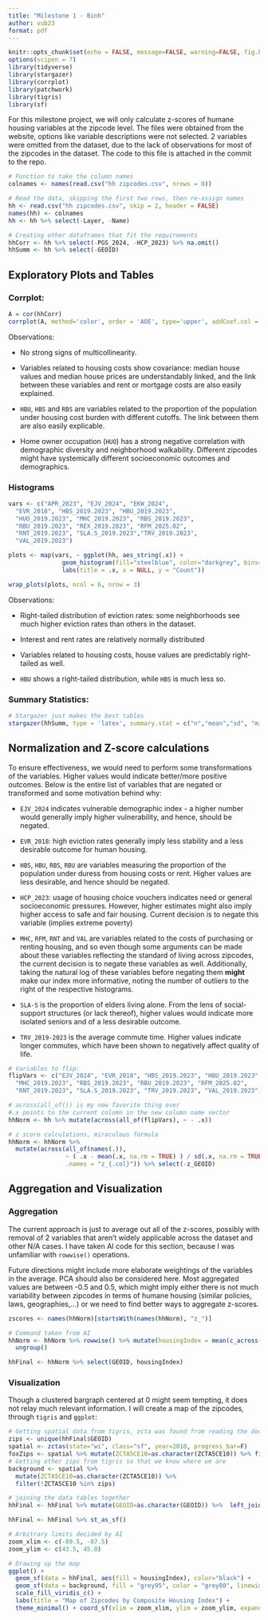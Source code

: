 ```yaml
---
title: "Milestone 1 - Binh"
author: vub23
format: pdf
---
```


```r
knitr::opts_chunk$set(echo = FALSE, message=FALSE, warning=FALSE, fig.height = 10)
options(scipen = 7)
library(tidyverse)
library(stargazer)
library(corrplot)
library(patchwork)
library(tigris)
library(sf)

```

For this milestone project, we will only calculate z-scores of humane housing variables at the zipcode level. The files were obtained from the website, options like variable descriptions were not selected. 2 variables were omitted from the dataset, due to the lack of observations for most of the zipcodes in the dataset. The code to this file is attached in the commit to the repo.

```r
# Function to take the column names
colnames <- names(read.csv("hh zipcodes.csv", nrows = 0))

# Read the data, skipping the first two rows, then re-assign names
hh <- read.csv("hh zipcodes.csv", skip = 2, header = FALSE)
names(hh) <- colnames
hh <- hh %>% select(-Layer, -Name)

# Creating other dataframes that fit the requirements
hhCorr <- hh %>% select(-PGS_2024, -HCP_2023) %>% na.omit() 
hhSumm <- hh %>% select(-GEOID) 
```

## Exploratory Plots and Tables

### Corrplot:

```r

A = cor(hhCorr)
corrplot(A, method='color', order = 'AOE', type='upper', addCoef.col = 'black')
```

Observations:

-   No strong signs of multicollinearity.

-   Variables related to housing costs show covariance: median house values and median house prices are understandably linked, and the link between these variables and rent or mortgage costs are also easily explained.

-   `HBU`, `HBS` and `RBS` are variables related to the proportion of the population under housing cost burden with different cutoffs. The link between them are also easily explicable.

-   Home owner occupation (`HUO`) has a strong negative correlation with demographic diversity and neighborhood walkability. Different zipcodes might have systemically different socioeconomic outcomes and demographics.

\newpage

### Histograms

```r
vars <- c("APR_2023", "EJV_2024", "EKW_2024",     
  "EVR_2018", "HBS_2019.2023", "HBU_2019.2023",
  "HUO_2019.2023", "MHC_2019.2023", "RBS_2019.2023",
  "RBU_2019.2023", "REX_2019.2023", "RFM_2025.02",
  "RNT_2019.2023", "SLA.S_2019.2023","TRV_2019.2023",
  "VAL_2019.2023")

plots <- map(vars, ~ ggplot(hh, aes_string(.x)) +
               geom_histogram(fill="steelblue", color="darkgrey", bins=20) +
               labs(title = .x, x = NULL, y = "Count"))

wrap_plots(plots, ncol = 6, nrow = 3)
```

Observations:

-   Right-tailed distribution of eviction rates: some neighborhoods see much higher eviction rates than others in the dataset.

-   Interest and rent rates are relatively normally distributed

-   Variables related to housing costs, house values are predictably right-tailed as well.

-   `HBU` shows a right-tailed distribution, while `HBS` is much less so.

\newpage

### Summary Statistics:

```r
# Stargazer just makes the best tables
stargazer(hhSumm, type = 'latex', summary.stat = c("n","mean","sd", "min", "median", "max"), notes.append=F, header=F)
```

\newpage

## Normalization and Z-score calculations

To ensure effectiveness, we would need to perform some transformations of the variables. Higher values would indicate better/more positive outcomes. Below is the entire list of variables that are negated or transformed and some motivation behind why:

-   `EJV_2024` indicates vulnerable demographic index - a higher number would generally imply higher vulnerability, and hence, should be negated.

-   `EVR_2018`: high eviction rates generally imply less stability and a less desirable outcome for human housing.

-   `HBS`, `HBU`, `RBS`, `RBU` are variables measuring the proportion of the population under duress from housing costs or rent. Higher values are less desirable, and hence should be negated.

-   `HCP_2023`: usage of housing choice vouchers indicates need or general socioeconomic pressures. However, higher estimates might also imply higher access to safe and fair housing. Current decision is to negate this variable (implies extreme poverty)

-   `MHC`, `RFM`, `RNT` and `VAL` are variables related to the costs of purchasing or renting housing, and so even though some arguments can be made about these variables reflecting the standard of living across zipcodes, the current decision is to negate these variables as well. Additionally, taking the natural log of these variables before negating them **might** make our index more informative, noting the number of outliers to the right of the respective histograms.

-   `SLA-S` is the proportion of elders living alone. From the lens of social-support structures (or lack thereof), higher values would indicate more isolated seniors and of a less desirable outcome.

-   `TRV_2019-2023` is the average commute time. Higher values indicate longer commutes, which have been shown to negatively affect quality of life.

```r
# Variables to flip:
flipVars <- c("EJV_2024", "EVR_2018", "HBS_2019.2023", "HBU_2019.2023",
  "MHC_2019.2023", "RBS_2019.2023", "RBU_2019.2023", "RFM_2025.02",
  "RNT_2019.2023", "SLA.S_2019.2023", "TRV_2019.2023", "VAL_2019.2023")

# across(all_of()) is my new favorite thing ever
#.x points to the current column in the new column name vector
hhNorm <- hh %>% mutate(across(all_of(flipVars), ~ - .x))

# z score calculations, miraculous formula
hhNorm <- hhNorm %>%
  mutate(across(all_of(names(.)),
                ~ ( .x - mean(.x, na.rm = TRUE) ) / sd(.x, na.rm = TRUE), 
                .names = "z_{.col}")) %>% select(-z_GEOID)
```

## Aggregation and Visualization

### Aggregation

The current approach is just to average out all of the z-scores, possibly with removal of 2 variables that aren't widely applicable across the dataset and other N/A cases. I have taken AI code for this section, because I was unfamiliar with `rowwise()` operations.

Future directions might include more elaborate weightings of the variables in the average. PCA should also be considered here. Most aggregated values are between -0.5 and 0.5, which might imply either there is not much variability between zipcodes in terms of humane housing (similar policies, laws, geographies,...) or we need to find better ways to aggregate z-scores.

\newpage

```r
zscores <- names(hhNorm)[startsWith(names(hhNorm), "z_")]

# Command taken from AI
hhNorm <- hhNorm %>% rowwise() %>% mutate(housingIndex = mean(c_across(all_of(zscores)), na.rm = TRUE)) %>%
  ungroup()

hhFinal <- hhNorm %>% select(GEOID, housingIndex)

```

### Visualization

Though a clustered bargraph centered at 0 might seem tempting, it does not relay much relevant information. I will create a map of the zipcodes, through `tigris` and `ggplot`:

```r

# Getting spatial data from tigris, zcta was found from reading the documentation
zips <- unique(hhFinal$GEOID)
spatial <- zctas(state="wi", class="sf", year=2010, progress_bar=F)
foxZips <- spatial %>% mutate(ZCTA5CE10=as.character(ZCTA5CE10)) %>% filter(ZCTA5CE10 %in% zips)
# Getting other zips from tigris so that we know where we are
background <- spatial %>%
  mutate(ZCTA5CE10=as.character(ZCTA5CE10)) %>%
  filter(!ZCTA5CE10 %in% zips)

# joining the data tables together
hhFinal <- hhFinal %>% mutate(GEOID=as.character(GEOID)) %>%  left_join(foxZips, by=c("GEOID"="ZCTA5CE10"))

hhFinal <- hhFinal %>% st_as_sf()

# Arbitrary limits decided by AI
zoom_xlim <- c(-89.5, -87.5)
zoom_ylim <- c(43.5, 45.0)

# Drawing up the map
ggplot() +
  geom_sf(data = hhFinal, aes(fill = housingIndex), color="black") +
  geom_sf(data = background, fill = "grey95", color = "grey80", linewidth = 0.1) +
  scale_fill_viridis_c() + 
  labs(title = "Map of Zipcodes by Composite Housing Index") +
  theme_minimal() + coord_sf(xlim = zoom_xlim, ylim = zoom_ylim, expand = FALSE)

```
